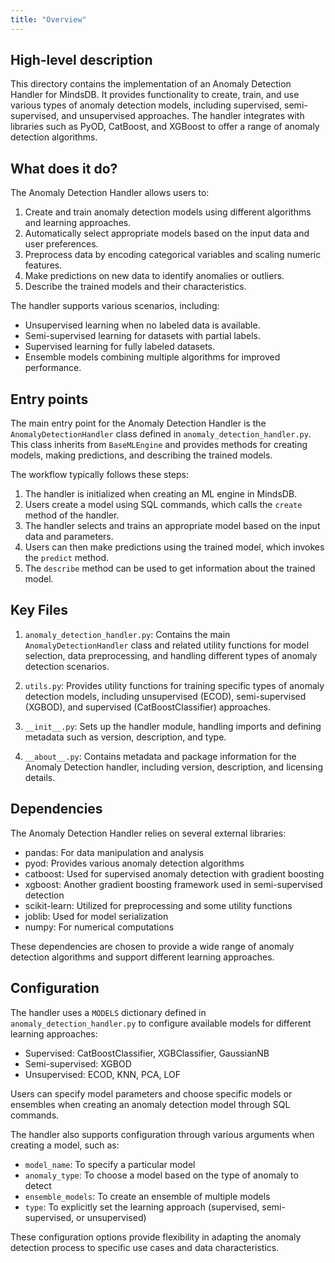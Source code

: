 ```yaml
---
title: "Overview"
---
```


## High-level description
This directory contains the implementation of an Anomaly Detection Handler for MindsDB. It provides functionality to create, train, and use various types of anomaly detection models, including supervised, semi-supervised, and unsupervised approaches. The handler integrates with libraries such as PyOD, CatBoost, and XGBoost to offer a range of anomaly detection algorithms.

## What does it do?
The Anomaly Detection Handler allows users to:
1. Create and train anomaly detection models using different algorithms and learning approaches.
2. Automatically select appropriate models based on the input data and user preferences.
3. Preprocess data by encoding categorical variables and scaling numeric features.
4. Make predictions on new data to identify anomalies or outliers.
5. Describe the trained models and their characteristics.

The handler supports various scenarios, including:
- Unsupervised learning when no labeled data is available.
- Semi-supervised learning for datasets with partial labels.
- Supervised learning for fully labeled datasets.
- Ensemble models combining multiple algorithms for improved performance.

## Entry points
The main entry point for the Anomaly Detection Handler is the `AnomalyDetectionHandler` class defined in `anomaly_detection_handler.py`. This class inherits from `BaseMLEngine` and provides methods for creating models, making predictions, and describing the trained models.

The workflow typically follows these steps:
1. The handler is initialized when creating an ML engine in MindsDB.
2. Users create a model using SQL commands, which calls the `create` method of the handler.
3. The handler selects and trains an appropriate model based on the input data and parameters.
4. Users can then make predictions using the trained model, which invokes the `predict` method.
5. The `describe` method can be used to get information about the trained model.

## Key Files
1. `anomaly_detection_handler.py`: Contains the main `AnomalyDetectionHandler` class and related utility functions for model selection, data preprocessing, and handling different types of anomaly detection scenarios.

2. `utils.py`: Provides utility functions for training specific types of anomaly detection models, including unsupervised (ECOD), semi-supervised (XGBOD), and supervised (CatBoostClassifier) approaches.

3. `__init__.py`: Sets up the handler module, handling imports and defining metadata such as version, description, and type.

4. `__about__.py`: Contains metadata and package information for the Anomaly Detection handler, including version, description, and licensing details.

## Dependencies
The Anomaly Detection Handler relies on several external libraries:
- pandas: For data manipulation and analysis
- pyod: Provides various anomaly detection algorithms
- catboost: Used for supervised anomaly detection with gradient boosting
- xgboost: Another gradient boosting framework used in semi-supervised detection
- scikit-learn: Utilized for preprocessing and some utility functions
- joblib: Used for model serialization
- numpy: For numerical computations

These dependencies are chosen to provide a wide range of anomaly detection algorithms and support different learning approaches.

## Configuration
The handler uses a `MODELS` dictionary defined in `anomaly_detection_handler.py` to configure available models for different learning approaches:
- Supervised: CatBoostClassifier, XGBClassifier, GaussianNB
- Semi-supervised: XGBOD
- Unsupervised: ECOD, KNN, PCA, LOF

Users can specify model parameters and choose specific models or ensembles when creating an anomaly detection model through SQL commands.

The handler also supports configuration through various arguments when creating a model, such as:
- `model_name`: To specify a particular model
- `anomaly_type`: To choose a model based on the type of anomaly to detect
- `ensemble_models`: To create an ensemble of multiple models
- `type`: To explicitly set the learning approach (supervised, semi-supervised, or unsupervised)

These configuration options provide flexibility in adapting the anomaly detection process to specific use cases and data characteristics.